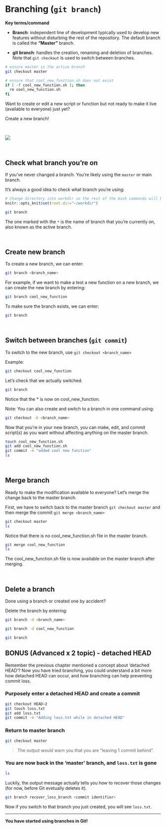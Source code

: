 # Branching (`git branch`)

**Key terms/command**

* **Branch**: independent line of development typically used to develop new features without disturbing the rest of the repository. The default branch is called the **"Master"** branch.

* **git branch**: handles the creation, renaming and deletion of branches. Note that `git checkout` is used to switch between branches.

```bash
# ensure master is the active branch
git checkout master
```

```bash
# ensure that cool_new_function.sh does not exist
if [ -f cool_new_function.sh ]; then
  rm cool_new_function.sh
fi
```

Want to create or edit a new script or function but not ready to make it live (available to everyone) just yet? 

Create a new branch! 

<br>

![](img/git_branch_merge.png)

<br>

## Check what branch you're on

If you've never changed a branch. You're likely using the `master` or main branch.

It's always a good idea to check what branch you're using:

```r
# Change directory into workdir so the rest of the bash commands will be run in it
knitr::opts_knit$set(root.dir="~/workdir")
```

```bash
git branch
```

The one marked with the `*` is the name of branch that you're currently on, also known as the active branch.

<br>

## Create new branch

To create a new branch, we can enter:

```bash
git branch <branch_name>
```

For example, if we want to make a test a new function on a new branch, we can create the new branch by entering:
```bash
git branch cool_new_function
```

To make sure the branch exists, we can enter:
```bash
git branch
```

<br>

## Switch between branches (`git commit`)

To switch to the new branch, use `git checkout <branch_name>`

Example:
```bash
git checkout cool_new_function
````

Let's check that we actually switched.
```bash
git branch
```

Notice that the * is now on cool_new_function.

Note: You can also create and switch to a branch in one command using:

```bash
git checkout -b <branch_name>
```

Now that you're in your new branch, you can make, edit, and commit script(s) as you want without affecting anything on the master branch.

```bash
touch cool_new_function.sh
git add cool_new_function.sh
git commit -m "added cool new function"
ls
```

<br>

## Merge branch

Ready to make the modification available to everyone? Let's merge the change back to the master branch.

First, we have to switch back to the master branch `git checkout master` and then merge the commit `git merge <branch_name>`

```bash
git checkout master
ls
```

Notice that there is no cool_new_function.sh file in the master branch.

```bash
git merge cool_new_function
ls
```

The cool_new_function.sh file is now available on the master branch after merging.

<br>

## Delete a branch

Done using a branch or created one by accident?

Delete the branch by entering:

```bash
git branch -d <branch_name>
```

```bash
git branch -d cool_new_function
```

```bash
git branch
```

## BONUS (Advanced x 2 topic) - detached HEAD {-}

Remember the previous chapter mentioned a concept about 'detached HEAD'? Now you have tried branching, you could understand a bit more how detached HEAD can occur, and how branching can help preventing commit loss.

### Purposely enter a detached HEAD and create a commit
```bash
git checkout HEAD~2
git touch loss.txt
git add loss.txt
git commit -m "Adding loss.txt while in detached HEAD"
```

### Return to master branch
```bash
git checkout master
```

> The output would warn you that you are "leaving 1 commit behind". 

### You are now back in the 'master' branch, and `loss.txt` is gone
```bash
ls 
```

Luckily, the output message actually tells you how to recover those changes (for now, before Git evetually deletes it).
```bash
git branch recover_loss_branch <commit identifier>
```

Now if you switch to that branch you just created, you will see `loss.txt`.


***
**You have started using branches in Git!**